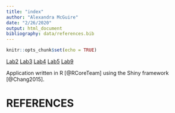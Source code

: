 ```yaml
---
title: "index"
author: "Alexandra McGuire"
date: "2/26/2020"
output: html_document
bibliography: data/references.bib
---
```


```r
knitr::opts_chunk$set(echo = TRUE)
```

[Lab2](Lab2B_McGuire.html)
[Lab3](Lab3_McGuire.html)
[Lab4](Lab4_McGuire.html)
[Lab5](Lab5_McGuire.html)
[Lab9](McGuire_Lab9.html)

Application written in R [@RCoreTeam] using the Shiny framework [@Chang2015].

# REFERENCES
